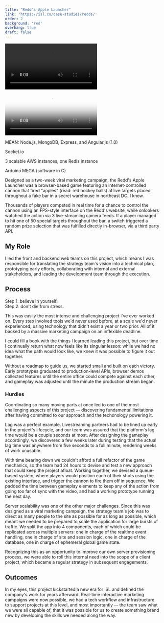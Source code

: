 ```yaml
---
title: "Redd's Apple Launcher"
link: 'https://isl.co/case-studies/redds/'
order: 2
background: 'red'
overhang: true
draft: false
---
```




<Gallery>
  <GalleryItem>
    <Browser>
      <Still src={imageDesktopInterface} alt="Screenshot: The Redd's Launcher Game Interface" />
    </Browser>
  </GalleryItem>

<GalleryItem>
  <Video autoPlay loop>
    <source src={videoMP4Interface} type="video/mp4" />
    <source src={videoWebmInterface} type="video/webm" />
  </Video>
</GalleryItem>

<GalleryItem>
  <Video controls poster={videoStillTrailer}>
    <source src={videoMP4Trailer} type="video/mp4" />
  </Video>
</GalleryItem>

  <GalleryItem>
    <Still src={imageStillBTS2} alt="Photo: Behind the scenes on the Redd's Apple Launcher set" />
  </GalleryItem>
</Gallery>

<PostColumn>

<Stack>
  <List>
    <ListItem>
      <p>MEAN: Node.js, MongoDB, Express, and Angular.js (1.0)</p>
    </ListItem>
    <ListItem>
      <p>Socket.io</p>
    </ListItem>
    <ListItem>
      <p>3 scalable AWS instances, one Redis instance</p>
    </ListItem>
    <ListItem>
      <p>Arduino MEGA (software in C)</p>
    </ListItem>
  </List>
</Stack>

<Markdown>

Designed as a two-week viral marketing campaign, the Redd's Apple Launcher was a browser-based game featuring an internet-controlled cannon that fired "apples" (read: red hockey balls) at live targets placed throughout a fake bar in a secret warehouse in northeast DC. I know.

Thousands of players competed in real time for a chance to control the cannon using an FPS-style interface on the Redd's website, while onlookers watched the action via 3 live-streaming camera feeds. If a player managed to hit one of 50 special targets throughout the bar, a switch triggered a random prize selection that was fulfilled directly in-browser, via a third party API.

## My Role

I led the front and backend web teams on this project, which means I was responsible for translating the strategy team's vision into a technical plan, prototyping early efforts, collaborating with internal and external stakeholders, and leading the development team through the execution.

## Process

Step 1: believe in yourself.<br />
Step 2: don't die from stress.

This was easily the most intense and challenging project I've ever worked on. Every step involved tools we'd never used before, at a scale we'd never experienced, using technology that didn't exist a year or two prior. All of it backed by a massive marketing campaign on an inflexible deadline.

I could fill a book with the things I learned leading this project, but over time I continually return what now feels like its singular lesson: while we had no idea what the path would look like, we knew it was possible to figure it out together.

Without a roadmap to guide us, we started small and built on each victory. Early prototypes graduated to production-level APIs, browser demos collected features until the entire office could compete against each other, and gameplay was adjusted until the minute the production stream began.

### Hurdles

Coordinating so many moving parts at once led to one of the most challenging aspects of this project — discovering fundamental limitations after having committed to our approach and the techonology powering it.

Lag was a perfect example. Livestreaming partners had to be lined up early in the project's lifecycle, and our team was assured that the platform's lag time would be a couple seconds at most. After designing the gameplay accordingly, we discovered a few weeks later during testing that the actual lag time was anywhere from five seconds to a full minute, rendering weeks of work unusable.

With time bearing down we couldn't afford a full refactor of the game mechanics, so the team had 24 hours to devise and test a new approach that could keep the project afloat. Working together, we devised a queue-based system, where players would position each of their shots using the existing interface, and trigger the cannon to fire them off in sequence. We padded the time between gameplay elements to keep any of the action from going too far of sync with the video, and had a working prototype running the next day.

Server scalability was one of the other major challenges. Since this was designed as a viral marketing campaign, the strategy team's job was to direct as many people to the site as possible for as long as possible, which meant we needed to be prepared to scale the application for large bursts of traffic. We split the app into 4 components, each of which could be replicated across multiple servers: one in charge of the realtime event handling, one in charge of site and session logic, one in charge of the database, one in charge of ephemeral global game state.

</Markdown>

<Still
  src={imageStillSystemDiagram}
  description="TODO: Write a description"
  alt="Diagram: System Diagram outlining the Redd's Technical Flow"
/>

<Still
  src={imageStillUserFlow}
  alt="Diagram: Outline of the Redd's Web User Flow"
  description="TODO: Write a description"
/>

<Markdown>

Recognizing this as an opportunity to improve our own server provisioning process, we were able to roll this internal need into the scope of a client project, which became a regular strategy in subsequent engagements.

## Outcomes

In my eyes, this project kickstarted a new era for iSL and defined the company's work for years afterward. Real-time interactive marketing campaigns were now possible, we had a tech workflow and infrastructure to support projects at this level, and most importantly — the team saw what we were all capable of, that it was possible for us to create something brand new by developing the skills we needed along the way.

</Markdown>

</PostColumn>
